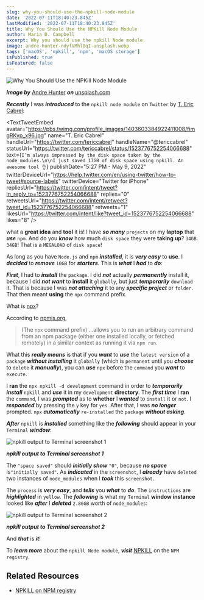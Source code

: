 ```yaml
---
slug: why-you-should-use-the-npkill-node-module
date: '2022-07-11T18:40:23.845Z'
lastModified: '2022-07-11T18:40:23.845Z'
title: Why You Should Use the NPKill Node Module
author: Maria D. Campbell
excerpt: Why you should use the npkill Node module.
image: andre-hunter-ndyfVMhl8qI-unsplash.webp
tags: ['macOS', 'npkill', 'npm', 'macOS storage']
isPublished: true
isFeatured: false
---
```


![Why You Should Use the NPKill Node Module](andre-hunter-ndyfVMhl8qI-unsplash.webp)

***Image by*** [Andre Hunter](https://unsplash.com/@dre0316) ***on*** [unsplash.com](https://unsplash.com/photos/ndyfVMhl8qI)

**_Recently_** I was **_introduced_** to the `npkill node module` on `Twitter` by [T. Eric Cabrel](https://twitter.com/tericcabrel):

<TextTweetEmbed
	avatar="https://pbs.twimg.com/profile_images/1403603384922411008/fimgRKyp_x96.jpg"
	name="T. Eric Cabrel"
	handleUrl="https://twitter.com/tericcabrel"
	handleName="@tericcabrel"
	statusUrl="https://twitter.com/tericcabrel/status/1523776752254066688"
	text={`I’m always impressed by the disk space taken by the node_modules.\n\nI just saved 17GB of disk space using npkill. An awesome tool 👌`}
	publishDate="5:27 PM - May 9, 2022"
	twitterDeviceUrl="https://help.twitter.com/en/using-twitter/how-to-tweet#source-labels"
	twitterDevice="Twitter for iPhone"
	repliesUrl="https://twitter.com/intent/tweet?in_reply_to=1523776752254066688"
	replies="0"
	retweetsUrl="https://twitter.com/intent/retweet?tweet_id=1523776752254066688"
	retweets="1"
	likesUrl="https://twitter.com/intent/like?tweet_id=1523776752254066688"
	likes="8"
/>

what a **great idea** and **tool** it is! I have **_so many_** `projects` on my **laptop** that **_use_** `npm`. And do you **_know_** how much `disk space` they were **taking up**? `34GB`. `34GB`! That is a `MEGALOAD` of `disk space`!

As long as you have `Node.js` and `npm` **_installed_**, it is **_very easy_** to **use**. I **_decided_** to **_remove_** `10GB` for **_starters_**. This is **_what_** I **_had_** to **_do_**:

**_First_**, I had to **_install_** the `package`. I did **_not_** actually
**_permanently_** install it, because I did **_not want_** to **install** it
`globally`, but just **_temporarily_** `download` it. That is because I was
**_not attaching_** it to any **_specific project_** or `folder`. That then
meant **using** the `npx` command prefix.

What is [npx](https://docs.npmjs.com/cli/v8/commands/npx)?

According to [npmjs.org](https://docs.npmjs.com/cli/v8/commands/npx),

> (The `npx` command prefix) ...allows you to run an arbitrary command from an npm package (either one installed locally, or fetched remotely) in a similar context as running it via `npm run`.

What this **_really means_** is that if you **_want_** to **_use_** the
`latest version` of a `package` **_without installing_** it `globally` (which is `permanent` until you **_choose_** to `delete` it **_manually_**), you can **_use_** `npx` before the `command` you **_want_** to `execute`.

I **ran** the `npx npkill -d development` command in order to **_temporarily
install_** `npkill` and **_use_** it in my `development` **directory**. The
**_first time_** I **ran** the `command`, I was **_prompted_** as to **whether** I **_wanted_** to `install` it or `not`. I **_responded_** by pressing the `y` key for `yes`. After that, I was **_no longer_** prompted. `npx` **_automatically_** `re-installed` the `package` **_without asking_**.

**_After_** `npkill` is **_installed_** something like the **_following_**
should appear in your `Terminal` **_window_**:

![npkill output to Terminal screenshot 1](npkill-screenshot-1.webp)

***npkill output to Terminal screenshot 1***

The `"space saved"` should **_initially show_** `"0"`, because **_no space_** is`"initially saved"`. As **_indicated_** in the `screenshot`, I **_already_** have `deleted` two instances of `node_modules` when I **_took_** this `screenshot`.

The `process` is **_very easy_**, and **_tells_** you **_what_** to **_do_**. The `instructions` are **_highlighted_** in `yellow`. The **_following_** is what my `Terminal` **window instance** looked like **_after_** I **_deleted_** `2.86GB` worth of `node_modules`:

![npkill output to Terminal screenshot 2](npkill-screenshot-2.webp)

***npkill output to Terminal screenshot 2***

And **_that_** is **_it_**!

To **_learn more_** about the `npkill Node module`, **_visit_**
[NPKILL](https://www.npmjs.com/package/npkill) on the `NPM registry`.

## Related Resources

-   [NPKILL on NPM registry](https://www.npmjs.com/package/npkill)